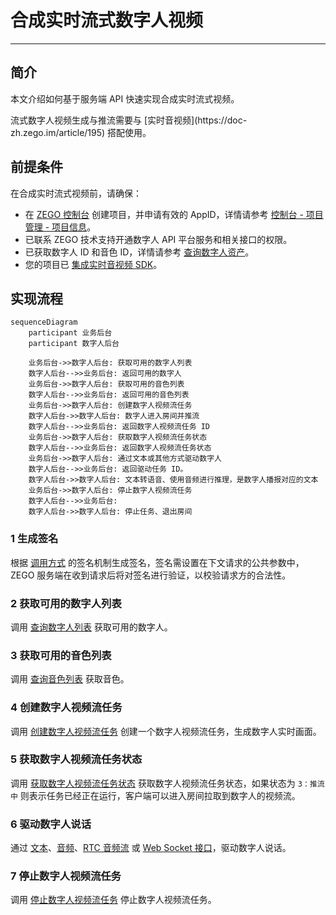 # 合成实时流式数字人视频

- - -

## 简介

本文介绍如何基于服务端 API 快速实现合成实时流式视频。

<Note title="说明">
流式数字人视频生成与推流需要与 [实时音视频](https://doc-zh.zego.im/article/195) 搭配使用。
</Note>

## 前提条件

在合成实时流式视频前，请确保：
- 在 [ZEGO 控制台](https://console.zego.im) 创建项目，并申请有效的 AppID，详情请参考 [控制台 - 项目管理 - 项目信息](https://doc-zh.zego.im/article/12107)。
- 已联系 ZEGO 技术支持开通数字人 API 平台服务和相关接口的权限。
- 已获取数字人 ID 和音色 ID，详情请参考 [查询数字人资产](./describe-assets.mdx)。
- 您的项目已 [集成实时音视频 SDK](https://doc-zh.zego.im/article/195)。

## 实现流程

```mermaid
sequenceDiagram
    participant 业务后台
    participant 数字人后台

    业务后台->>数字人后台: 获取可用的数字人列表
    数字人后台-->>业务后台: 返回可用的数字人
    业务后台->>数字人后台: 获取可用的音色列表
    数字人后台-->>业务后台: 返回可用的音色列表
    业务后台->>数字人后台: 创建数字人视频流任务
    数字人后台->>数字人后台: 数字人进入房间并推流
    数字人后台-->>业务后台: 返回数字人视频流任务 ID
    业务后台->>数字人后台: 获取数字人视频流任务状态
    数字人后台-->>业务后台: 返回数字人视频流任务状态
    业务后台->>数字人后台: 通过文本或其他方式驱动数字人
    数字人后台-->>业务后台: 返回驱动任务 ID。
    数字人后台->>数字人后台: 文本转语音、使用音频进行推理，是数字人播报对应的文本
    业务后台->>数字人后台: 停止数字人视频流任务
    数字人后台-->>业务后台: 
    数字人后台->>数字人后台: 停止任务、退出房间
```

### 1 生成签名

根据 [调用方式](./../server-apis/accessing-server-apis.mdx#签名机制) 的签名机制生成签名，签名需设置在下文请求的公共参数中，ZEGO 服务端在收到请求后将对签名进行验证，以校验请求方的合法性。

### 2 获取可用的数字人列表

调用 [查询数字人列表](./../server-apis/digital-human-management/get-digital-human-list.mdx) 获取可用的数字人。

### 3 获取可用的音色列表

调用 [查询音色列表](./../server-apis/digital-human-management/get-timbre-list.mdx) 获取音色。

### 4 创建数字人视频流任务

调用 [创建数字人视频流任务](./../server-apis/digital-human-streaming/create-digital-human-stream-task.mdx) 创建一个数字人视频流任务，生成数字人实时画面。

### 5 获取数字人视频流任务状态

调用 [获取数字人视频流任务状态](./../server-apis/digital-human-streaming/get-digital-human-stream-task-status.mdx) 获取数字人视频流任务状态，如果状态为 `3：推流中` 则表示任务已经正在运行，客户端可以进入房间拉取到数字人的视频流。

### 6 驱动数字人说话

通过 [文本](./../server-apis/digital-human-streaming/drive-by-text.mdx)、[音频](./../server-apis/digital-human-streaming/drive-by-audio.mdx)、[RTC 音频流](./../server-apis/digital-human-streaming/drive-by-rtc-stream.mdx) 或 [Web Socket 接口](./digital-human-ws-drive.mdx)，驱动数字人说话。

### 7 停止数字人视频流任务

调用 [停止数字人视频流任务](./../server-apis/digital-human-streaming/stop-digital-human-stream-task.mdx) 停止数字人视频流任务。
